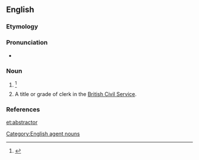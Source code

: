 ==English==

===Etymology===
{{suffix|abstract|or}}

===Pronunciation===
* {{a|US}} {{IPA|/æbˈstɹæk.tɚ/}}

===Noun===
{{en-noun}}

# {{alternative form of|abstracter}}{{defdate|First attested in the mid 17<sup>th</sup> century.}}<ref name=SOED>{{R:SOED5|page=10}}</ref>
# {{context|dated|historical|UK|lang=en}} A title or grade of clerk in the [[British Civil Service]].

===References===
<references/>

[[Category:English agent nouns]]

[[et:abstractor]]